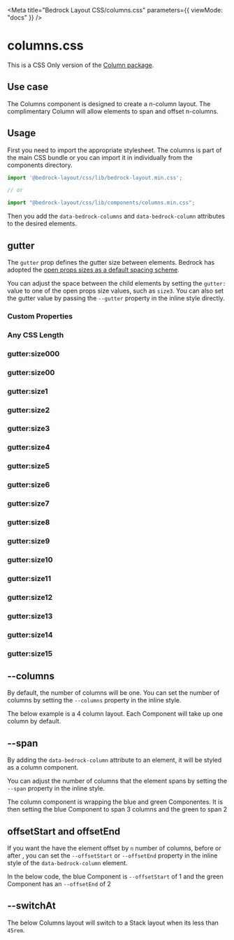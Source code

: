 

<Meta
  title="Bedrock Layout CSS/columns.css"
  parameters={{ viewMode: "docs" }}
/>

# columns.css

This is a CSS Only version of the [Column package](/docs/spacer-components-columns--docs).

## Use case

The Columns component is designed to create a n-column layout. The complimentary Column will allow elements to span and offset n-columns.

## Usage

First you need to import the appropriate stylesheet. The columns is part of the main CSS bundle or you can import it in individually from the components directory.

```javascript
import '@bedrock-layout/css/lib/bedrock-layout.min.css';

// or

import "@bedrock-layout/css/lib/components/columns.min.css";
```

Then you add the `data-bedrock-columns` and `data-bedrock-column` attributes to the desired elements.

## gutter

The `gutter` prop defines the gutter size between elements. Bedrock has adopted the [open props sizes as a default spacing scheme](https://open-props.style/#sizes).

You can adjust the space between the child elements by setting the `gutter:` value to one of the open props size values, such as `size3`. You can also set the gutter value by passing the `--gutter` property in the inline style directly.

<Canvas withSource="open">
  <Story name="gutter">
    <h3>Custom Properties</h3>
    <div
      data-bedrock-columns
      style={{ "--gutter": "var(--size-2)", "--columns": 4 }}
    >
      <Component />
      <Component />
      <Component />
      <Component />
      <Component />
    </div>
    <h3>Any CSS Length</h3>
    <div data-bedrock-columns style={{ "--gutter": "2rem", "--columns": 4 }}>
      <Component />
      <Component />
      <Component />
      <Component />
      <Component />
    </div>
    <h3>gutter:size000</h3>
    <div data-bedrock-columns="gutter:size000" style={{ "--columns": 4 }}>
      <Component />
      <Component />
      <Component />
      <Component />
      <Component />
    </div>
    <h3>gutter:size00</h3>
    <div data-bedrock-columns="gutter:size00" style={{ "--columns": 4 }}>
      <Component />
      <Component />
      <Component />
      <Component />
      <Component />
    </div>
    <h3>gutter:size1</h3>
    <div data-bedrock-columns="gutter:size1" style={{ "--columns": 4 }}>
      <Component />
      <Component />
      <Component />
      <Component />
      <Component />
    </div>
    <h3>gutter:size2</h3>
    <div data-bedrock-columns="gutter:size2" style={{ "--columns": 4 }}>
      <Component />
      <Component />
      <Component />
      <Component />
      <Component />
    </div>
    <h3>gutter:size3</h3>
    <div data-bedrock-columns="gutter:size3" style={{ "--columns": 4 }}>
      <Component />
      <Component />
      <Component />
      <Component />
      <Component />
    </div>
    <h3>gutter:size4</h3>
    <div data-bedrock-columns="gutter:size4" style={{ "--columns": 4 }}>
      <Component />
      <Component />
      <Component />
      <Component />
      <Component />
    </div>
    <h3>gutter:size5</h3>
    <div data-bedrock-columns="gutter:size5" style={{ "--columns": 4 }}>
      <Component />
      <Component />
      <Component />
      <Component />
      <Component />
    </div>
    <h3>gutter:size6</h3>
    <div data-bedrock-columns="gutter:size6" style={{ "--columns": 4 }}>
      <Component />
      <Component />
      <Component />
      <Component />
      <Component />
    </div>
    <h3>gutter:size7</h3>
    <div data-bedrock-columns="gutter:size7" style={{ "--columns": 4 }}>
      <Component />
      <Component />
      <Component />
      <Component />
      <Component />
    </div>
    <h3>gutter:size8</h3>
    <div data-bedrock-columns="gutter:size8" style={{ "--columns": 4 }}>
      <Component />
      <Component />
      <Component />
      <Component />
      <Component />
    </div>
    <h3>gutter:size9</h3>
    <div data-bedrock-columns="gutter:size9" style={{ "--columns": 4 }}>
      <Component />
      <Component />
      <Component />
      <Component />
      <Component />
    </div>
    <h3>gutter:size10</h3>
    <div data-bedrock-columns="gutter:size10" style={{ "--columns": 4 }}>
      <Component />
      <Component />
      <Component />
      <Component />
      <Component />
    </div>
    <h3>gutter:size11</h3>
    <div data-bedrock-columns="gutter:size11" style={{ "--columns": 4 }}>
      <Component />
      <Component />
      <Component />
      <Component />
      <Component />
    </div>
    <h3>gutter:size12</h3>
    <div data-bedrock-columns="gutter:size12" style={{ "--columns": 4 }}>
      <Component />
      <Component />
      <Component />
      <Component />
      <Component />
    </div>
    <h3>gutter:size13</h3>
    <div data-bedrock-columns="gutter:size13" style={{ "--columns": 4 }}>
      <Component />
      <Component />
      <Component />
      <Component />
      <Component />
    </div>
    <h3>gutter:size14</h3>
    <div data-bedrock-columns="gutter:size14" style={{ "--columns": 4 }}>
      <Component />
      <Component />
      <Component />
      <Component />
      <Component />
    </div>
    <h3>gutter:size15</h3>
    <div data-bedrock-columns="gutter:size15" style={{ "--columns": 4 }}>
      <Component />
      <Component />
      <Component />
      <Component />
      <Component />
    </div>
  </Story>
</Canvas>

## --columns

By default, the number of columns will be one. You can set the number of columns by setting the `--columns` property in the inline style.

The below example is a 4 column layout. Each Component will take up one column by default.

<Canvas withSource="open">
  <Story name="--columns">
    <div data-bedrock-columns="gutter:size2" style={{ "--columns": 4 }}>
      <Component />
      <Component />
      <Component />
      <Component />
      <Component />
      <Component />
      <Component />
    </div>
  </Story>
</Canvas>

## --span

By adding the `data-bedrock-column` attribute to an element, it will be styled as a column component.

You can adjust the number of columns that the element spans by setting the `--span` property in the inline style.

The column component is wrapping the blue and green Componentes. It is then setting the blue Component to span 3 columns and the green to span 2

<Canvas withSource="open">
  <Story name="--span">
    <div data-bedrock-columns="gutter:size3" style={{ "--columns": 4 }}>
      <Component />
      <Component />
      <div data-bedrock-column style={{ "--span": 3 }}>
        <Component style={{ background: "blue" }} />
      </div>
      <div data-bedrock-column style={{ "--span": 2 }}>
        <Component style={{ background: "green" }} />
      </div>
      <Component />
      <Component />
      <Component />
    </div>
  </Story>
</Canvas>

## offsetStart and offsetEnd

If you want the have the element offset by `n` number of columns, before or after , you can set the `--offsetStart` or `--offsetEnd` property in the inline style of the `data-bedrock-column` element.

In the below code, the blue Component is `--offsetStart` of 1 and the green Component has an `--offsetEnd` of 2

<Canvas withSource="open">
  <Story name="offsetStart and offsetEnd">
    <div data-bedrock-columns="gutter:size3" style={{ "--columns": 4 }}>
      <Component />
      <Component />
      <div data-bedrock-column style={{ "--offsetStart": 1 }}>
        <Component style={{ background: "blue" }} />
      </div>
      <div data-bedrock-column style={{ "--offsetEnd": 2 }}>
        <Component style={{ background: "green" }} />
      </div>
      <Component />
      <Component />
      <Component />
    </div>
  </Story>
</Canvas>

## --switchAt

The below Columns layout will switch to a Stack layout when its less than `45rem`.

<Canvas withSource="open">
  <Story name="--switchAt">
    <div
      data-bedrock-columns="gutter:size3"
      style={{ "--columns": 3, "--switchAt": "45rem" }}
    >
      <Component />
      <Component />
      <Component />
      <div data-bedrock-column style={{ "--span": 3 }}>
        <Component />
      </div>
    </div>
  </Story>
</Canvas>
